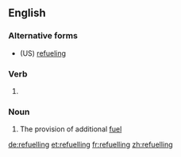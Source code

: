 ==English==

===Alternative forms===
* (US) [[refueling]]

===Verb===
{{head|en}}

# {{context|British|lang=en}} {{present participle of|refuel|lang=en}}

===Noun===
{{en-noun|~|refuellings}}

# The provision of additional [[fuel]]

[[de:refuelling]]
[[et:refuelling]]
[[fr:refuelling]]
[[zh:refuelling]]